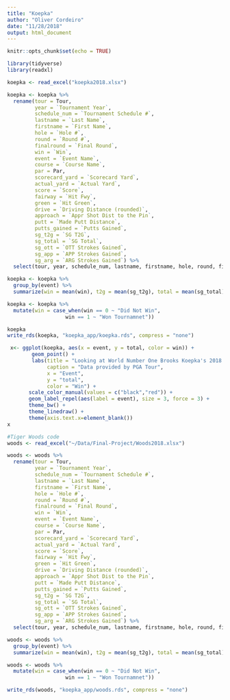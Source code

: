 ```yaml
---
title: "Koepka"
author: "Oliver Cordeiro"
date: "11/28/2018"
output: html_document
---
```


```r
knitr::opts_chunk$set(echo = TRUE)

library(tidyverse)
library(readxl)
```


```r
koepka <- read_excel("koepka2018.xlsx")

koepka <- koepka %>% 
  rename(tour = Tour, 
         year = `Tournament Year`, 
         schedule_num = `Tournament Schedule #`, 
         lastname = `Last Name`, 
         firstname = `First Name`, 
         hole = `Hole #`, 
         round = `Round #`, 
         finalround = `Final Round`, 
         win = `Win`, 
         event = `Event Name`, 
         course = `Course Name`, 
         par = Par, 
         scorecard_yard = `Scorecard Yard`, 
         actual_yard = `Actual Yard`, 
         score = `Score`, 
         fairway = `Hit Fwy`, 
         green = `Hit Green`, 
         drive = `Driving Distance (rounded)`,
         approach = `Appr Shot Dist to the Pin`, 
         putt = `Made Putt Distance`, 
         putts_gained = `Putts Gained`, 
         sg_t2g = `SG T2G`, 
         sg_total = `SG Total`, 
         sg_ott = `OTT Strokes Gained`, 
         sg_app = `APP Strokes Gained`, 
         sg_arg = `ARG Strokes Gained`) %>% 
  select(tour, year, schedule_num, lastname, firstname, hole, round, finalround, win, event, course, par, scorecard_yard, actual_yard, score, fairway, green, drive, approach, putt, putts_gained , sg_t2g , sg_total, sg_ott, sg_app, sg_arg)

koepka <- koepka %>% 
  group_by(event) %>% 
  summarize(win = mean(win), t2g = mean(sg_t2g), total = mean(sg_total), ott = mean(sg_ott), app = mean(sg_app), arg = mean(sg_arg))

koepka <- koepka %>% 
  mutate(win = case_when(win == 0 ~ "Did Not Win", 
                   win == 1 ~ "Won Tournamnet"))

koepka
write_rds(koepka, "koepka_app/koepka.rds", compress = "none")
```

```r
 x<- ggplot(koepka, aes(x = event, y = total, color = win)) + 
        geom_point() +
        labs(title = "Looking at World Number One Brooks Koepka's 2018 Season", 
             caption = "Data provided by PGA Tour", 
             x = "Event", 
             y = "total", 
             color = "Win") +
       scale_color_manual(values = c("black","red")) +
       geom_label_repel(aes(label = event), size = 3, force = 3) +
       theme_bw() +
       theme_linedraw() +
       theme(axis.text.x=element_blank())
x
```



```r
#Tiger Woods code
woods <- read_excel("~/Data/Final-Project/Woods2018.xlsx")

woods <- woods %>% 
  rename(tour = Tour, 
         year = `Tournament Year`, 
         schedule_num = `Tournament Schedule #`, 
         lastname = `Last Name`, 
         firstname = `First Name`, 
         hole = `Hole #`, 
         round = `Round #`, 
         finalround = `Final Round`, 
         win = `Win`, 
         event = `Event Name`, 
         course = `Course Name`, 
         par = Par, 
         scorecard_yard = `Scorecard Yard`, 
         actual_yard = `Actual Yard`, 
         score = `Score`, 
         fairway = `Hit Fwy`, 
         green = `Hit Green`, 
         drive = `Driving Distance (rounded)`,
         approach = `Appr Shot Dist to the Pin`, 
         putt = `Made Putt Distance`, 
         putts_gained = `Putts Gained`, 
         sg_t2g = `SG T2G`, 
         sg_total = `SG Total`, 
         sg_ott = `OTT Strokes Gained`, 
         sg_app = `APP Strokes Gained`, 
         sg_arg = `ARG Strokes Gained`) %>% 
  select(tour, year, schedule_num, lastname, firstname, hole, round, finalround, win, event, course, par, scorecard_yard, actual_yard, score, fairway, green, drive, approach, putt, putts_gained , sg_t2g , sg_total, sg_ott, sg_app, sg_arg)

woods <- woods %>% 
  group_by(event) %>% 
  summarize(win = mean(win), t2g = mean(sg_t2g), total = mean(sg_total), ott = mean(sg_ott), app = mean(sg_app), arg = mean(sg_arg))

woods <- woods %>% 
  mutate(win = case_when(win == 0 ~ "Did Not Win", 
                   win == 1 ~ "Won Tournamnet"))

write_rds(woods, "koepka_app/woods.rds", compress = "none")
```


